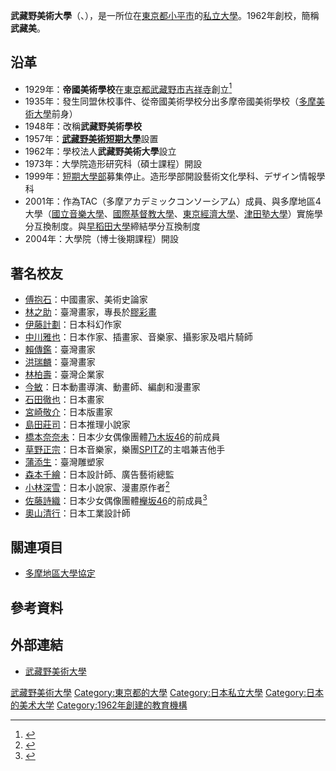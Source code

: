 {{大学(日本)
| 国=日本
| 大学名=武蔵野美術大学
| ふりがな=むさしのびじゅつだいがく
| 英称=Musashino Art University
| 画像=Musashino Art University.jpg
| 画像説明=本部管理棟
| 大学設置年=1962年
| 創立年=1929年
| 学校種別=私立
| 設置者=学校法人武蔵野美術大学
| 本部所在地=東京都[[小平市|小平市]]小川町1-736
| キャンパス=小平（東京都小平市）
| 学部=造形学部
| 研究科=造形研究科
| 大学の略称=武蔵美（むさび）
| ウェブサイト={{official website|http://www.musabi.ac.jp/}}
}}

'''武藏野美術大學'''（{{lang-ja|武蔵野美術大学}}、{{lang-en|Musashino Art University}}），是一所位在[[東京都|東京都]][[小平市|小平市]]的[[私立大學|私立大學]]。1962年創校，簡稱'''武藏美'''。

== 沿革 ==
*1929年：'''帝國美術學校'''在[[東京都|東京都]][[武藏野市|武藏野市]][[吉祥寺|吉祥寺]]創立<ref>{{Cite web |url=http://www.musabi.ac.jp/outline/ |title=大学概要 |access-date=2018-10-29 |archive-date=2021-03-14 |archive-url=https://web.archive.org/web/20210314180448/https://www.musabi.ac.jp/outline/ |dead-url=no }}</ref>
*1935年：發生同盟休校事件、從帝國美術學校分出多摩帝國美術學校（[[多摩美術大學|多摩美術大學]]前身）
*1948年：改稱'''武藏野美術學校'''
*1957年：'''[[武藏野美术大学短期大学部|武藏野美術短期大學]]'''設置
*1962年：學校法人'''武藏野美術大學'''設立
*1973年：大學院造形研究科（碩士課程）開設
*1999年：[[武藏野美术大学短期大学部|短期大學部]]募集停止。造形學部開設藝術文化學科、デザイン情報學科
*2001年：作為TAC（多摩アカデミックコンソーシアム）成員、與多摩地區4大學（[[國立音樂大學|國立音樂大學]]、[[國際基督教大學|國際基督教大學]]、[[東京經濟大學|東京經濟大學]]、[[津田塾大學|津田塾大學]]）實施學分互換制度。與[[早稻田大學|早稻田大學]]締結學分互換制度
*2004年：大學院（博士後期課程）開設

== 著名校友 ==
*[[傅抱石|傅抱石]]：中國畫家、美術史論家
*[[林之助|林之助]]：臺灣畫家，專長於[[膠彩畫|膠彩畫]]
*[[伊藤計劃|伊藤計劃]]：日本科幻作家
*[[中川雅也|中川雅也]]：日本作家、插畫家、音樂家、攝影家及唱片騎師
*[[賴傳鑑|賴傳鑑]]：臺灣畫家
*[[洪瑞麟|洪瑞麟]]：臺灣畫家
*[[林柏壽|林柏壽]]：臺灣企業家
*[[今敏|今敏]]：日本動畫導演、動畫師、編劇和漫畫家
*[[石田徹也|石田徹也]]：日本畫家
*[[宮崎敬介|宮崎敬介]]：日本版畫家
*[[島田莊司|島田莊司]]：日本推理小說家
*[[橋本奈奈未|橋本奈奈未]]：日本少女偶像團體[[乃木坂46|乃木坂46]]的前成員
*[[草野正宗|草野正宗]]：日本音樂家，樂團[[SPITZ|SPITZ]]的主唱兼吉他手
*[[蒲添生|蒲添生]]：臺灣雕塑家
*[[森本千繪|森本千繪]]：日本設計師、廣告藝術總監
*[[小林深雪|小林深雪]]：日本小說家、漫畫原作者<ref>{{Cite web |url=https://university-rank.com/00000398_00000148.htm |title=武蔵野美術大学出身の小説家・文筆家 |access-date=2018-10-29 |archive-url=https://web.archive.org/web/20181029152033/https://university-rank.com/00000398_00000148.htm |archive-date=2018-10-29 |dead-url=yes }}</ref>
*[[佐藤詩織|佐藤詩織]]：日本少女偶像團體[[櫸坂46|櫸坂46]]的前成員<ref>{{Cite web|title=[3]|url=https://realsound.jp/2019/04/post-339805.html|accessdate=|author=|date=|format=|publisher=|language=|archive-date=2021-01-24|archive-url=https://web.archive.org/web/20210124000722/https://realsound.jp/2019/04/post-339805.html|dead-url=no}}</ref>
*[[奧山清行|奧山清行]]：日本工業設計師

== 關連項目 ==
*[[多摩地區大學協定|多摩地區大學協定]]

==參考資料==
{{reflist}}

== 外部連結 ==
*[http://www.musabi.ac.jp/ 武藏野美術大學] {{Wayback|url=http://www.musabi.ac.jp/ |date=20060202004618 }}{{ja}}

[[Category:武藏野美術大學|]]
[[Category:東京都的大學|Category:東京都的大學]]
[[Category:日本私立大學|Category:日本私立大學]]
[[Category:日本的美术大学|Category:日本的美术大学]]
[[Category:1962年創建的教育機構|Category:1962年創建的教育機構]]